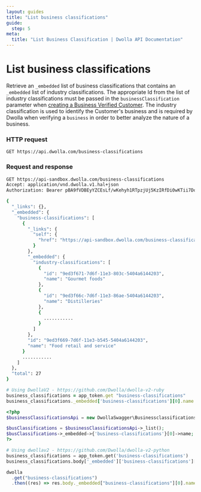 ```yaml
---
layout: guides
title: "List business classifications"
guide:
  step: 5
meta:
  title: "List Business Classification | Dwolla API Documentation"
---
```


# List business classifications

Retrieve an `_embedded` list of business classifications that contains an `_embedded` list of industry classifications. The appropriate Id from the list of industry classifications must be passed in the `businessClassification` parameter when [creating a Business Verified Customer](https://developers.dwolla.com/api-reference/customers/create#verified-business-customer-businesstypellc-corporation-or-partnership---request-parameters). The industry classification is used to identify the Customer's business and is required by Dwolla when verifying a `business` in order to better analyze the nature of a business.

### HTTP request

`GET https://api.dwolla.com/business-classifications`

### Request and response

```bash
GET https://api-sandbox.dwolla.com/business-classifications
Accept: application/vnd.dwolla.v1.hal+json
Authorization: Bearer pBA9fVDBEyYZCEsLf/wKehyh1RTpzjUj5KzIRfDi0wKTii7DqY

{
  "_links": {},
  "_embedded": {
    "business-classifications": [
      {
        "_links": {
          "self": {
            "href": "https://api-sandbox.dwolla.com/business-classifications/9ed3f669-7d6f-11e3-b545-5404a6144203"
          }
        },
        "_embedded": {
          "industry-classifications": [
            {
              "id": "9ed3f671-7d6f-11e3-803c-5404a6144203",
              "name": "Gourmet foods"
            },
            {
              "id": "9ed3f66c-7d6f-11e3-86ae-5404a6144203",
              "name": "Distilleries"
            },
            {
              ...........
            }
          ]
        },
        "id": "9ed3f669-7d6f-11e3-b545-5404a6144203",
        "name": "Food retail and service"
      }
      ...........
    ]
  },
  "total": 27
}
```

```ruby
# Using DwollaV2 - https://github.com/Dwolla/dwolla-v2-ruby
business_classifications = app_token.get "business-classifications"
business_classifications._embedded['business-classifications'][0].name # => "Food retail and service"
```

```php
<?php
$businessClassificationsApi = new DwollaSwagger\BusinessclassificationsApi($apiClient);

$busClassifications = $businessClassificationsApi->_list();
$busClassifications->_embedded->{'business-classifications'}[0]->name; # => "Food retail and service"
?>
```

```python
# Using dwollav2 - https://github.com/Dwolla/dwolla-v2-python
business_classifications = app_token.get('business-classifications')
business_classifications.body['_embedded']['business-classifications'][0]['name'] # => 'Food retail and service'
```

```javascript
dwolla
  .get("business-classifications")
  .then((res) => res.body._embedded["business-classifications"][0].name); // => 'Food retail and service'
```
